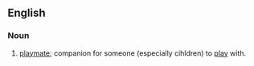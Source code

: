 ==English==

===Noun===
{{en-noun}}

# {{dated}} [[playmate]]; companion for someone (especially cihldren) to [[play]] with.